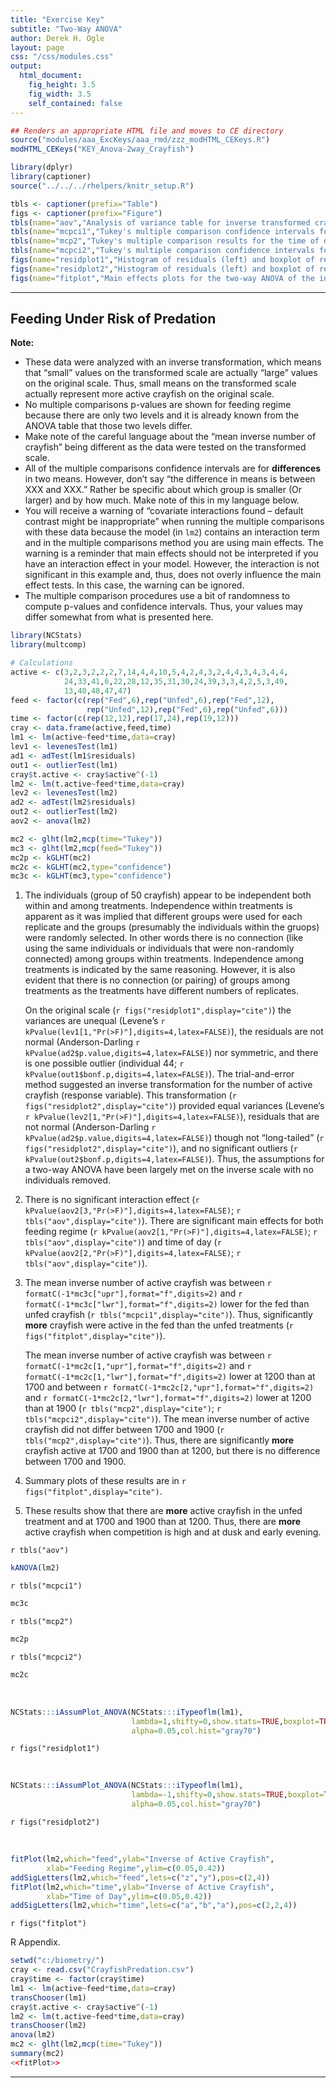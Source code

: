 ```yaml
---
title: "Exercise Key"
subtitle: "Two-Way ANOVA"
author: Derek H. Ogle
layout: page
css: "/css/modules.css"
output:
  html_document:
    fig_height: 3.5
    fig_width: 3.5
    self_contained: false
---
```


```r
## Renders an appropriate HTML file and moves to CE directory
source("modules/aaa_ExcKeys/aaa_rmd/zzz_modHTML_CEKeys.R")
modHTML_CEKeys("KEY_Anova-2way_Crayfish")
```

```r
library(dplyr)
library(captioner)
source("../../../rhelpers/knitr_setup.R")

tbls <- captioner(prefix="Table")
figs <- captioner(prefix="Figure")
tbls(name="aov","Analysis of variance table for inverse transformed crayfish activity level by feeding regime and temperature.")
tbls(name="mcpci1","Tukey's multiple comparison confidence intervals for the time of day term in the two-way ANOVA of inverse transformed crayfish activity level by feeding regime and temperature.")
tbls(name="mcp2","Tukey's multiple comparison results for the time of day term in the two-way ANOVA of inverse transformed crayfish activity level by feeding regime and temperature.")
tbls(name="mcpci2","Tukey's multiple comparison confidence intervals for the feeding regime in the two-way ANOVA of inverse transformed crayfish activity level by feeding regime and temperature.")
figs(name="residplot1","Histogram of residuals (left) and boxplot of residuals by treatment group (right) for the crayfish and bass feeding study.")
figs(name="residplot2","Histogram of residuals (left) and boxplot of residuals by treatment group (right) for the inverse number of crayfish feeding in the crayfish and bass feeding study.")
figs(name="fitplot","Main effects plots for the two-way ANOVA of the inverse of activity level by feeding regime and temperature. Treatment means with different letters are significantly different.")
```

----

## Feeding Under Risk of Predation

<div class="alert alert-warning">
<strong>Note:</strong> 
<ul>
  <li>These data were analyzed with an inverse transformation, which means that "small" values on the transformed scale are actually "large" values on the original scale. Thus, small means on the transformed scale actually represent more active crayfish on the original scale.</li>
  <li>No multiple comparisons p-values are shown for feeding regime because there are only two levels and it is already known from the ANOVA table that those two levels differ.</li>
  <li>Make note of the careful language about the "mean inverse number of crayfish" being different as the data were tested on the transformed scale.</li>
  <li>All of the multiple comparisons confidence intervals are for <b>differences</b> in two means. However, don't say "the difference in means is between XXX and XXX." Rather be specific about which group is smaller (Or larger) and by how much. Make note of this in my language below.</li>
  <li>You will receive a warning of "covariate interactions found -- default contrast might be inappropriate" when running the multiple comparisons with these data because the model (in `lm2`) contains an interaction term and in the multiple comparisons method you are using main effects. The warning is a reminder that main effects should not be interpreted if you have an interaction effect in your model. However, the interaction is not significant in this example and, thus, does not overly influence the main effect tests. In this case, the warning can be ignored.</li>
  <li>The multiple comparison procedures use a bit of randomness to compute p-values and confidence intervals. Thus, your values may differ somewhat from what is presented here.</li>
</ul>
</div>

```r
library(NCStats)
library(multcomp)

# Calculations
active <- c(3,2,3,2,2,2,7,14,4,4,10,5,4,2,4,3,2,4,4,3,4,3,4,4,
            24,33,41,6,22,28,12,35,31,30,24,39,3,3,4,2,5,3,49,
            13,40,48,47,47)
feed <- factor(c(rep("Fed",6),rep("Unfed",6),rep("Fed",12),
                 rep("Unfed",12),rep("Fed",6),rep("Unfed",6)))
time <- factor(c(rep(12,12),rep(17,24),rep(19,12)))
cray <- data.frame(active,feed,time)
lm1 <- lm(active~feed*time,data=cray)
lev1 <- levenesTest(lm1)
ad1 <- adTest(lm1$residuals)
out1 <- outlierTest(lm1)
cray$t.active <- cray$active^(-1)
lm2 <- lm(t.active~feed*time,data=cray)
lev2 <- levenesTest(lm2)
ad2 <- adTest(lm2$residuals)
out2 <- outlierTest(lm2)
aov2 <- anova(lm2)

mc2 <- glht(lm2,mcp(time="Tukey"))
mc3 <- glht(lm2,mcp(feed="Tukey"))
mc2p <- kGLHT(mc2)
mc2c <- kGLHT(mc2,type="confidence")
mc3c <- kGLHT(mc3,type="confidence")

```

1. The individuals (group of 50 crayfish) appear to be independent both within and among treatments. Independence within treatments is apparent as it was implied that different groups were used for each replicate and the groups (presumably the individuals within the gruops) were randomly selected. In other words there is no connection (like using the same individuals or individuals that were non-randomly connected) among groups within treatments. Independence among treatments is indicated by the same reasoning. However, it is also evident that there is no connection (or pairing) of groups among treatments as the treatments have different numbers of replicates.

    On the original scale (`r figs("residplot1",display="cite")`) the variances are unequal (Levene's `r kPvalue(lev1[1,"Pr(>F)"],digits=4,latex=FALSE)`), the residuals are not normal (Anderson-Darling `r kPvalue(ad2$p.value,digits=4,latex=FALSE)`) nor symmetric, and there is one possible outlier (individual 44; `r kPvalue(out1$bonf.p,digits=4,latex=FALSE)`). The trial-and-error method suggested an inverse transformation for the number of active crayfish (response variable). This transformation (`r figs("residplot2",display="cite")`) provided equal variances (Levene's `r kPvalue(lev2[1,"Pr(>F)"],digits=4,latex=FALSE)`), residuals that are not normal (Anderson-Darling `r kPvalue(ad2$p.value,digits=4,latex=FALSE)`) though not "long-tailed" (`r figs("residplot2",display="cite")`), and no significant outliers (`r kPvalue(out2$bonf.p,digits=4,latex=FALSE)`). Thus, the assumptions for a two-way ANOVA have been largely met on the inverse scale with no individuals removed.
1. There is no significant interaction effect (`r kPvalue(aov2[3,"Pr(>F)"],digits=4,latex=FALSE)`; `r tbls("aov",display="cite")`). There are significant main effects for both feeding regime (`r kPvalue(aov2[1,"Pr(>F)"],digits=4,latex=FALSE)`; `r tbls("aov",display="cite")`) and time of day (`r kPvalue(aov2[2,"Pr(>F)"],digits=4,latex=FALSE)`; `r tbls("aov",display="cite")`).
1. The mean inverse number of active crayfish was between `r formatC(-1*mc3c["upr"],format="f",digits=2)` and `r formatC(-1*mc3c["lwr"],format="f",digits=2)` lower for the fed than unfed crayfish (`r tbls("mcpci1",display="cite")`). Thus, significantly **more** crayfish were active in the fed than the unfed treatments (`r figs("fitplot",display="cite")`).

    The mean inverse number of active crayfish was between `r formatC(-1*mc2c[1,"upr"],format="f",digits=2)` and `r formatC(-1*mc2c[1,"lwr"],format="f",digits=2)` lower at 1200 than at 1700 and between `r formatC(-1*mc2c[2,"upr"],format="f",digits=2)` and `r formatC(-1*mc2c[2,"lwr"],format="f",digits=2)` lower at 1200 than at 1900 (`r tbls("mcp2",display="cite")`; `r tbls("mcpci2",display="cite")`). The mean inverse number of active crayfish did not differ between 1700 and 1900 (`r tbls("mcp2",display="cite")`). Thus, there are significantly **more** crayfish active at 1700 and 1900 than at 1200, but there is no difference between 1700 and 1900.
  
1. Summary plots of these results are in `r figs("fitplot",display="cite")`.

1. These results show that there are **more** active crayfish in the unfed treatment and at 1700 and 1900 than at 1200. Thus, there are **more** active crayfish when competition is high and at dusk and early evening.

`r tbls("aov")`

```r
kANOVA(lm2)
```


`r tbls("mcpci1")`

```r
mc3c
```


`r tbls("mcp2")`

```r
mc2p
```


`r tbls("mcpci2")`

```r
mc2c
```

&nbsp;

```r
NCStats:::iAssumPlot_ANOVA(NCStats:::iTypeoflm(lm1),
                           lambda=1,shifty=0,show.stats=TRUE,boxplot=TRUE,
                           alpha=0.05,col.hist="gray70")
```

`r figs("residplot1")`

&nbsp;


```r
NCStats:::iAssumPlot_ANOVA(NCStats:::iTypeoflm(lm1),
                           lambda=-1,shifty=0,show.stats=TRUE,boxplot=TRUE,
                           alpha=0.05,col.hist="gray70")
```

`r figs("residplot2")`

&nbsp;


```r
fitPlot(lm2,which="feed",ylab="Inverse of Active Crayfish",
        xlab="Feeding Regime",ylim=c(0.05,0.42))
addSigLetters(lm2,which="feed",lets=c("z","y"),pos=c(2,4))
fitPlot(lm2,which="time",ylab="Inverse of Active Crayfish",
        xlab="Time of Day",ylim=c(0.05,0.42))
addSigLetters(lm2,which="time",lets=c("a","b","a"),pos=c(2,2,4))
```

`r figs("fitplot")`

R Appendix.
```r
setwd("c:/biometry/")
cray <- read.csv("CrayfishPredation.csv")
cray$time <- factor(cray$time)
lm1 <- lm(active~feed*time,data=cray)
transChooser(lm1)
cray$t.active <- cray$active^(-1)
lm2 <- lm(t.active~feed*time,data=cray)
transChooser(lm2)
anova(lm2)
mc2 <- glht(lm2,mcp(time="Tukey"))
summary(mc2)
<<fitPlot>>
```

----
